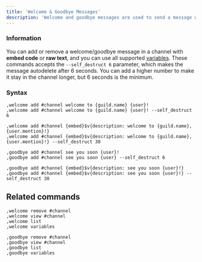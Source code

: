 ```yaml
---
title: 'Welcome & Goodbye Messages'
description: 'Welcome and goodbye messages are used to send a message when a user leaves and joins your server, respectively.'
---
```

### Information
You can add or remove a welcome/goodbye message in a channel with **embed code** or **raw text**, and you can use all supported [variables](/extras/variables). 
<Card title="Accepted Parameters" icon="lightbulb" iconType="duotone" color="#ca8b04">
  These commands accepts the `--self_destruct 6` parameter, which makes the message autodelete after 6 seconds. You can add a higher number to make it stay in the channel longer, but 6 seconds is the minimum.
</Card>
### Syntax
```
,welcome add #channel welcome to {guild.name} {user}!
,welcome add #channel welcome to {guild.name} {user}! --self_destruct 6

,welcome add #channel {embed}$v{description: welcome to {guild.name}, {user.mention}!}
,welcome add #channel {embed}$v{description: welcome to {guild.name}, {user.mention}!} --self_destruct 30
```
```
,goodbye add #channel see you soon {user}!
,goodbye add #channel see you soon {user} --self_destruct 6

,goodbye add #channel {embed}$v{description: see you soon {user}!}
,goodbye add #channel {embed}$v{description: see you soon {user}!} --self_destruct 30
```

## Related commands
```
,welcome remove #channel
,welcome view #channel
,welcome list
,welcome variables
```
```
,goodbye remove #channel
,goodbye view #channel
,goodbye list
,goodbye variables
```